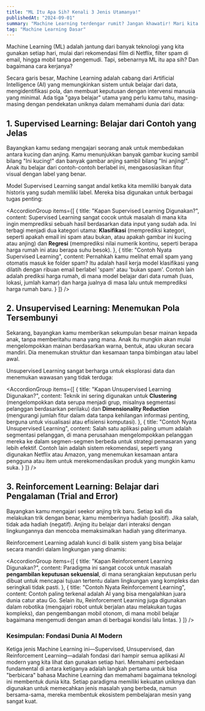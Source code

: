 ```yaml
---
title: "ML Itu Apa Sih? Kenali 3 Jenis Utamanya!"
publishedAt: "2024-09-01"
summary: "Machine Learning terdengar rumit? Jangan khawatir! Mari kita bedah tiga jenis utama ML yang jadi fondasi semua kecanggihan AI yang kamu lihat setiap hari."
tag: "Machine Learning Dasar"
---
```


Machine Learning (ML) adalah jantung dari banyak teknologi yang kita gunakan setiap hari, mulai dari rekomendasi film di Netflix, filter spam di email, hingga mobil tanpa pengemudi. Tapi, sebenarnya ML itu apa sih? Dan bagaimana cara kerjanya?

Secara garis besar, Machine Learning adalah cabang dari Artificial Intelligence (AI) yang memungkinkan sistem untuk belajar dari data, mengidentifikasi pola, dan membuat keputusan dengan intervensi manusia yang minimal. Ada tiga "gaya belajar" utama yang perlu kamu tahu, masing-masing dengan pendekatan uniknya dalam memahami dunia dari data:

## 1. Supervised Learning: Belajar dari Contoh yang Jelas

Bayangkan kamu sedang mengajari seorang anak untuk membedakan antara kucing dan anjing. Kamu menunjukkan banyak gambar kucing sambil bilang "Ini kucing!" dan banyak gambar anjing sambil bilang "Ini anjing!". Anak itu belajar dari contoh-contoh berlabel ini, mengasosiasikan fitur visual dengan label yang benar.

<Feedback icon variant="info" title="Konsep Kunci Supervised Learning" description="Dalam Supervised Learning, model dilatih menggunakan dataset yang sudah memiliki 'jawaban' atau label yang benar. Tujuannya adalah agar model bisa memetakan input ke output yang benar, seperti memprediksi kategori atau nilai numerik." />

Model Supervised Learning sangat andal ketika kita memiliki banyak data historis yang sudah memiliki label. Mereka bisa digunakan untuk berbagai tugas penting:

<AccordionGroup 
    items={[
      {
        title: "Kapan Supervised Learning Digunakan?",
        content: <Text variant="body-default-s" onBackground="neutral-weak">Supervised Learning sangat cocok untuk masalah di mana kita ingin memprediksi sebuah hasil berdasarkan data input yang sudah ada. Ini terbagi menjadi dua kategori utama: **Klasifikasi** (memprediksi kategori, seperti apakah email ini spam atau bukan, atau apakah gambar ini kucing atau anjing) dan **Regresi** (memprediksi nilai numerik kontinu, seperti berapa harga rumah ini atau berapa suhu besok).</Text>
      },
      {
        title: "Contoh Nyata Supervised Learning",
        content: <Text variant="body-default-s" onBackground="neutral-weak">Pernahkah kamu melihat email spam yang otomatis masuk ke folder spam? Itu adalah hasil kerja model klasifikasi yang dilatih dengan ribuan email berlabel 'spam' atau 'bukan spam'. Contoh lain adalah prediksi harga rumah, di mana model belajar dari data rumah (luas, lokasi, jumlah kamar) dan harga jualnya di masa lalu untuk memprediksi harga rumah baru.</Text>
      }
    ]}
/>

## 2. Unsupervised Learning: Menemukan Pola Tersembunyi

Sekarang, bayangkan kamu memberikan sekumpulan besar mainan kepada anak, tanpa memberitahu mana yang mana. Anak itu mungkin akan mulai mengelompokkan mainan berdasarkan warna, bentuk, atau ukuran secara mandiri. Dia menemukan struktur dan kesamaan tanpa bimbingan atau label awal.

<Feedback icon variant="info" title="Konsep Kunci Unsupervised Learning" description="Berbeda dengan Supervised Learning, di sini kita memberikan data tanpa label kepada model. Tugas model adalah menemukan pola, struktur, atau hubungan tersembunyi dalam data itu sendiri, mengidentifikasi kesamaan atau perbedaan yang mungkin tidak terlihat oleh mata manusia." />

Unsupervised Learning sangat berharga untuk eksplorasi data dan menemukan wawasan yang tidak terduga:

<AccordionGroup 
    items={[
      {
        title: "Kapan Unsupervised Learning Digunakan?",
        content: <Text variant="body-default-s" onBackground="neutral-weak">Teknik ini sering digunakan untuk **Clustering** (mengelompokkan data serupa menjadi grup, misalnya segmentasi pelanggan berdasarkan perilaku) dan **Dimensionality Reduction** (mengurangi jumlah fitur dalam data tanpa kehilangan informasi penting, berguna untuk visualisasi atau efisiensi komputasi).</Text>
      },
      {
        title: "Contoh Nyata Unsupervised Learning",
        content: <Text variant="body-default-s" onBackground="neutral-weak">Salah satu aplikasi paling umum adalah segmentasi pelanggan, di mana perusahaan mengelompokkan pelanggan mereka ke dalam segmen-segmen berbeda untuk strategi pemasaran yang lebih efektif. Contoh lain adalah sistem rekomendasi, seperti yang digunakan Netflix atau Amazon, yang menemukan kesamaan antara pengguna atau item untuk merekomendasikan produk yang mungkin kamu suka.</Text>
      }
    ]}
/>

## 3. Reinforcement Learning: Belajar dari Pengalaman (Trial and Error)

Bayangkan kamu mengajari seekor anjing trik baru. Setiap kali dia melakukan trik dengan benar, kamu memberinya hadiah (positif). Jika salah, tidak ada hadiah (negatif). Anjing itu belajar dari interaksi dengan lingkungannya dan mencoba memaksimalkan hadiah yang diterimanya.

<Feedback icon variant="info" title="Konsep Kunci Reinforcement Learning" description="Dalam Reinforcement Learning, sebuah 'agen' belajar membuat keputusan optimal dengan berinteraksi dengan lingkungannya. Ia menerima 'hadiah' untuk tindakan yang diinginkan dan 'hukuman' untuk tindakan yang tidak diinginkan, lalu secara iteratif menyesuaikan strateginya untuk memaksimalkan total hadiah di masa depan." />

Reinforcement Learning adalah kunci di balik sistem yang bisa belajar secara mandiri dalam lingkungan yang dinamis:

<AccordionGroup 
    items={[
      {
        title: "Kapan Reinforcement Learning Digunakan?",
        content: <Text variant="body-default-s" onBackground="neutral-weak">Paradigma ini sangat cocok untuk masalah **pengambilan keputusan sekuensial**, di mana serangkaian keputusan perlu dibuat untuk mencapai tujuan tertentu dalam lingkungan yang kompleks dan seringkali tidak pasti.</Text>
      },
      {
        title: "Contoh Nyata Reinforcement Learning",
        content: <Text variant="body-default-s" onBackground="neutral-weak">Contoh paling terkenal adalah AI yang bisa mengalahkan juara dunia catur atau Go. Selain itu, Reinforcement Learning juga digunakan dalam robotika (mengajari robot untuk berjalan atau melakukan tugas kompleks), dan pengembangan mobil otonom, di mana mobil belajar bagaimana mengemudi dengan aman di berbagai kondisi lalu lintas.</Text>
      }
    ]}
/>

### Kesimpulan: Fondasi Dunia AI Modern

Ketiga jenis Machine Learning ini—Supervised, Unsupervised, dan Reinforcement Learning—adalah fondasi dari hampir semua aplikasi AI modern yang kita lihat dan gunakan setiap hari. Memahami perbedaan fundamental di antara ketiganya adalah langkah pertama untuk bisa "berbicara" bahasa Machine Learning dan memahami bagaimana teknologi ini membentuk dunia kita. Setiap paradigma memiliki kekuatan uniknya dan digunakan untuk memecahkan jenis masalah yang berbeda, namun bersama-sama, mereka membentuk ekosistem pembelajaran mesin yang sangat kuat.